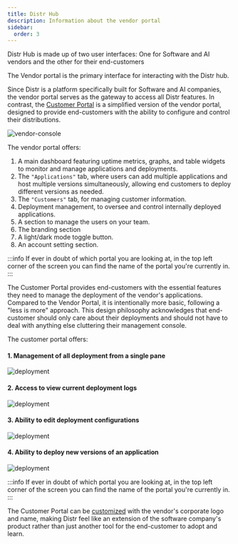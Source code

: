 ```yaml
---
title: Distr Hub
description: Information about the vendor portal
sidebar:
  order: 3
---
```


Distr Hub is made up of two user interfaces: One for Software and AI vendors and the other for their end-customers

The Vendor portal is the primary interface for interacting with the Distr hub.

Since Distr is a platform specifically built for Software and AI companies, the vendor portal serves as the gateway to access all Distr features. In contrast, the [Customer Portal](/docs/product/customer-portal/) is a simplified version of the vendor portal, designed to provide end-customers with the ability to configure and control their distributions.

![vendor-console](../../../../assets/docs/product/vendor-portal/vendor-portal.png)

The vendor portal offers:

1. A main dashboard featuring uptime metrics, graphs, and table widgets to monitor and manage applications and deployments.
2. The `"Applications"` tab, where users can add multiple applications and host multiple versions simultaneously, allowing end customers to deploy different versions as needed.
3. The `"Customers"` tab, for managing customer information.
4. Deployment management, to oversee and control internally deployed applications.
5. A section to manage the users on your team.
6. The branding section
7. A light/dark mode toggle button.
8. An account setting section.

:::info
If ever in doubt of which portal you are looking at, in the top left corner of the screen you can find the name of the portal you're currently in.
:::


The Customer Portal provides end-customers with the essential features they need to manage the deployment of the vendor's applications. Compared to the Vendor Portal, it is intentionally more basic, following a "less is more" approach. This design philosophy acknowledges that end-customer should only care about their deployments and should not have to deal with anything else cluttering their management console.

The customer portal offers:

#### 1. Management of all deployment from a single pane

![deployment](../../../../assets/docs/product/customer-portal/cus-portal.png)

#### 2. Access to view current deployment logs

![deployment](../../../../assets/docs/product/customer-portal/logs.png)

#### 3. Ability to edit deployment configurations

![deployment](../../../../assets/docs/product/customer-portal/cp-edit.png)

#### 4. Ability to deploy new versions of an application

![deployment](../../../../assets/docs/product/customer-portal/cp-version.png)

:::info
If ever in doubt of which portal you are looking at, in the top left corner of the screen you can find the name of the portal you're currently in.
:::

The Customer Portal can be [customized](/docs/product/branding/) with the vendor's corporate logo and name, making Distr feel like an extension of the software company's product rather than just another tool for the end-customer to adopt and learn.